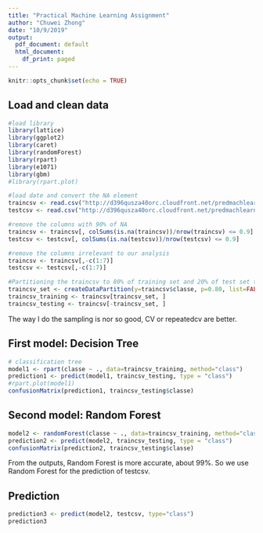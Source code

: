 ---
title: "Practical Machine Learning Assignment"
author: "Chuwei Zhong"
date: "10/9/2019"
output:
  pdf_document: default
  html_document:
    df_print: paged
---

```{r setup, include=FALSE}
knitr::opts_chunk$set(echo = TRUE)
```

## Load and clean data


```{r}
#load library
library(lattice)
library(ggplot2)
library(caret)
library(randomForest)
library(rpart)
library(e1071)
library(gbm)
#library(rpart.plot)

#load date and convert the NA element
traincsv <- read.csv("http://d396qusza40orc.cloudfront.net/predmachlearn/pml-training.csv", na.strings=c("NA","#DIV/0!",""))
testcsv <- read.csv("http://d396qusza40orc.cloudfront.net/predmachlearn/pml-testing.csv", na.strings=c("NA","#DIV/0!",""))

#remove the columns with 90% of NA
traincsv <- traincsv[, colSums(is.na(traincsv))/nrow(traincsv) <= 0.9]
testcsv <- testcsv[, colSums(is.na(testcsv))/nrow(testcsv) <= 0.9]

#remove the columns irrelevant to our analysis
traincsv <- traincsv[,-c(1:7)]
testcsv <- testcsv[,-c(1:7)]

#Partitioning the traincsv to 80% of training set and 20% of test set to estimate the model error
traincsv_set <- createDataPartition(y=traincsv$classe, p=0.80, list=FALSE)
traincsv_training <- traincsv[traincsv_set, ] 
traincsv_testing <- traincsv[-traincsv_set, ]
```
The way I do the sampling is nor so good, CV or repeatedcv are better. 

## First model: Decision Tree


```{r}
# classification tree
model1 <- rpart(classe ~ ., data=traincsv_training, method="class")
prediction1 <- predict(model1, traincsv_testing, type = "class")
#rpart.plot(model1)
confusionMatrix(prediction1, traincsv_testing$classe)
```

## Second model: Random Forest
```{r}
model2 <- randomForest(classe ~ ., data=traincsv_training, method="class")
prediction2 <- predict(model2, traincsv_testing, type = "class")
confusionMatrix(prediction2, traincsv_testing$classe)
```

From the outputs, Random Forest is more accurate, about 99%. So we use Random Forest for the prediction of testcsv. 

## Prediction
```{r}
prediction3 <- predict(model2, testcsv, type="class")
prediction3
```

